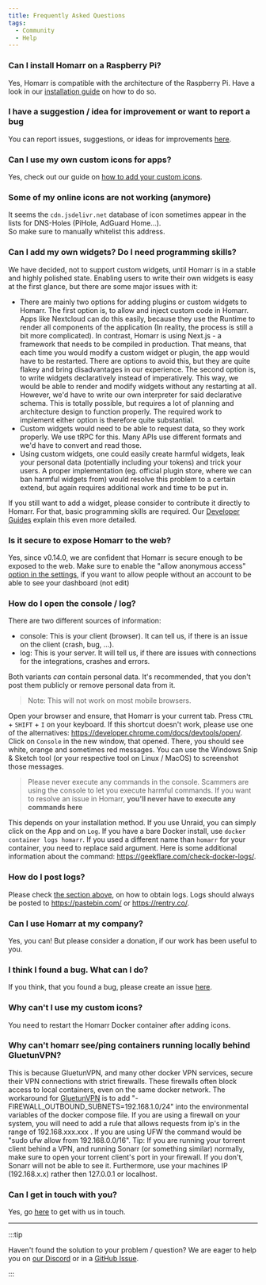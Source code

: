 ```yaml
---
title: Frequently Asked Questions
tags:
  - Community
  - Help
---
```



### Can I install Homarr on a Raspberry Pi?
Yes, Homarr is compatible with the architecture of the Raspberry Pi. Have a look in our <a href="/docs/getting-started/installation">installation guide</a> on how to do so.

### I have a suggestion / idea for improvement or want to report a bug
You can report issues, suggestions, or ideas for improvements <a href="https://github.com/homarr-labs/homarr/issues/new/choose">here</a>.

### Can I use my own custom icons for apps?
Yes, check out our guide on <a href="/docs/advanced/customizations/icons">how to add your custom icons</a>.

### Some of my online icons are not working (anymore)
It seems the `cdn.jsdelivr.net` database of icon sometimes appear in the lists for DNS-Holes (PiHole, AdGuard Home...). <br />
So make sure to manually whitelist this address.

### Can I add my own widgets? Do I need programming skills?
We have decided, not to support custom widgets, until Homarr is in a stable and highly polished state.
Enabling users to write their own widgets is easy at the first glance, but there are some major issues with it:

- There are mainly two options for adding plugins or custom widgets to Homarr. The first option is, to allow and inject custom code in Homarr. Apps like Nextcloud can do this easily, because they use the Runtime to render all components of the application (In reality, the process is still a bit more complicated). In contrast, Homarr is using Next.js - a framework that needs to be compiled in production. That means, that each time you would modify a custom widget or plugin, the app would have to be restarted. There are options to avoid this, but they are quite flakey and bring disadvantages in our experience. The second option is, to write widgets declaratively instead of imperatively. This way, we would be able to render and modify widgets without any restarting at all. However, we'd have to write our own interpreter for said declarative schema. This is totally possible, but requires a lot of planning and architecture design to function properly. The required work to implement either option is therefore quite substantial.
- Custom widgets would need to be able to request data, so they work properly. We use tRPC for this. Many APIs use different formats and we'd have to convert and read those.
- Using custom widgets, one could easily create harmful widgets, leak your personal data (potentially including your tokens) and trick your users. A proper implementation (eg. official plugin store, where we can ban harmful widgets from) would resolve this problem to a certain extend, but again requires additional work and time to be put in.

If you still want to add a widget, please consider to contribute it directly to Homarr. For that, basic programming skills are required. Our [Developer Guides](/docs/advanced/development/getting-started) explain this even more detailed.

### Is it secure to expose Homarr to the web?

Yes, since v0.14.0, we are confident that Homarr is secure enough to be exposed to the web. 
Make sure to enable the "allow anonymous access" [option in the settings](/docs/management/boards#access-control), if you want to allow people without an account to be able to see your dashboard (not edit)

### How do I open the console / log?
There are two different sources of information:
- console: This is your client (browser). It can tell us, if there is an issue on the client (crash, bug, ...).
- log: This is your server. It will tell us, if there are issues with connections for the integrations, crashes and errors.

Both variants *can* contain personal data. It's recommended, that you don't post them publicly or remove personal data from it.

<Tabs>
  <TabItem value="apple" label="Read console" default>

> Note: This will not work on most mobile browsers.

Open your browser and ensure, that Homarr is your current tab.
Press ``CTRL`` + ``SHIFT`` + ``I`` on your keyboard. If this shortcut doesn't work, please use one of the alternatives: https://developer.chrome.com/docs/devtools/open/.
Click on ``Console`` in the new window, that opened. There, you should see white, orange and sometimes red messages. You can use the Windows Snip & Sketch tool (or your respective tool on Linux / MacOS) to screenshot those messages.

> Please never execute any commands in the console. Scammers are using the console to let you execute harmful commands. If you want to resolve an issue in Homarr, **you'll never have to execute any commands here**

  </TabItem>
  <TabItem value="orange" label="Read log">

This depends on your installation method. If you use Unraid, you can simply click on the App and on ``Log``. If you have a bare Docker install, use ``docker container logs homarr``. If you used a different name than ``homarr`` for your container, you need to replace said argument. Here is some additional information about the command: https://geekflare.com/check-docker-logs/.

  </TabItem>
</Tabs>

### How do I post logs?
Please check [the section above](#how-do-i-open-the-console--log), on how to obtain logs. Logs should always be posted to https://pastebin.com/ or https://rentry.co/.

### Can I use Homarr at my company?
Yes, you can! But please consider a donation, if our work has been useful to you.

### I think I found a bug. What can I do?
If you think, that you found a bug, please create an issue <a href="https://github.com/homarr-labs/homarr/issues/new/choose">here</a>.

### Why can't I use my custom icons?
You need to restart the Homarr Docker container after adding icons.

### Why can't homarr see/ping containers running locally behind GluetunVPN?
This is because GluetunVPN, and many other docker VPN services, secure their VPN connections with strict firewalls. These firewalls often block access to local containers, even on the same docker network. The workaround for <a href="https://github.com/qdm12/gluetun-wiki/blob/main/setup/options/firewall.md">GluetunVPN</a> is to add "- FIREWALL_OUTBOUND_SUBNETS=192.168.1.0/24" into the environmental variables of the docker compose file. If you are using a firewall on your system, you will need to add a rule that allows requests from ip's in the range of 192.168.xxx.xxx . If you are using UFW the command would be "sudo ufw allow from 192.168.0.0/16".
Tip: If you are running your torrent client behind a VPN, and running Sonarr (or something similar) normally, make sure to open your torrent client's port in your firewall. If you don't, Sonarr will not be able to see it. Furthermore, use your machines IP (192.168.x.x) rather then 127.0.0.1 or localhost.

### Can I get in touch with you?
Yes, go <a href="/docs/community/get-in-touch">here</a> to get with us in touch.

<hr/>

:::tip

Haven't found the solution to your problem / question? We are eager to help you on [our Discord](/docs/community/get-in-touch#discord) or in a [GitHub Issue](https://github.com/homarr-labs/homarr/issues/new/choose).

:::
